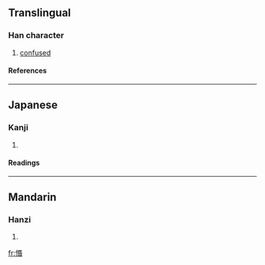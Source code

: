 ==Translingual==
===Han character===
{{Han char|rn=61|rad=心|as=09|sn=12|four=|canj=心口心日 (PRPA)}}
# [[confused]]
====References====
{{Han ref|kx=0393.110|dkj=10875|dj=0729.110|hdz=42332.040|uh=60FD|ud=24829}}

----
==Japanese==
===Kanji===
{{ja-kanji|grade=|rs=心09}}
# {{defn|Japanese}} 
====Readings====
{{ja-readings|on=[[こん]] (kon), [[びん]] (bin)|kun=}}

----
==Mandarin==
===Hanzi===
{{cmn-hanzi|pin=[[hūn]] (hun1)|wg=hun<sup>1</sup>}}
# {{defn|Mandarin}}

[[fr:惽]]